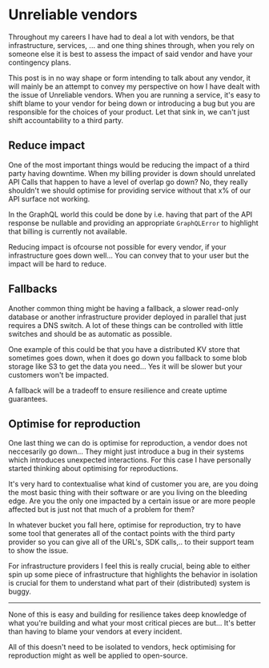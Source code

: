 
<SEO
  title={documentProps.title}
  description={documentProps.description}
  keywords={documentProps.tags}
  image={documentProps.image}
  url={documentProps.path}
/>

# Unreliable vendors

Throughout my careers I have had to deal a lot with vendors, be that
infrastructure, services, ... and one thing shines through, when you
rely on someone else it is best to assess the impact of said vendor
and have your contingency plans.

This post is in no way shape or form intending to talk about any
vendor, it will mainly be an attempt to convey my perspective
on how I have dealt with the issue of Unreliable vendors.
When you are running a service, it's easy to shift blame to
your vendor for being down or introducing a bug but you
are responsible for the choices of your product. Let that
sink in, we can't just shift accountability to a third party.

## Reduce impact

One of the most important things would be reducing the impact of a
third party having downtime. When my billing provider is down should
unrelated API Calls that happen to have a level of overlap go down? No,
they really shouldn't we should optimise for providing service without
that x% of our API surface not working.

In the GraphQL world this could be done by i.e. having that part of the
API response be nullable and providing an appropriate `GraphQLError` to
highlight that billing is currently not available.

Reducing impact is ofcourse not possible for every vendor, if your
infrastructure goes down well... You can convey that to your user but
the impact will be hard to reduce.

## Fallbacks

Another common thing might be having a fallback, a slower read-only database
or another infrastructure provider deployed in parallel that just requires
a DNS switch. A lot of these things can be controlled with little switches
and should be as automatic as possible.

One example of this could be that you have a distributed KV store that sometimes goes down,
when it does go down you fallback to some blob storage like S3 to get the data
you need... Yes it will be slower but your customers won't be impacted.

A fallback will be a tradeoff to ensure resilience and create uptime guarantees.

## Optimise for reproduction

One last thing we can do is optimise for reproduction, a vendor does not
neccesarily go down... They might just introduce a bug in their systems which introduces
unexpected interactions. For this case I have personally started thinking about optimising
for reproductions.

It's very hard to contextualise what kind of customer you are, are you doing the most basic
thing with their software or are you living on the bleeding edge. Are you the only one impacted
by a certain issue or are more people affected but is just not that much of a problem for them?

In whatever bucket you fall here, optimise for reproduction, try to have some tool that generates
all of the contact points with the third party provider so you can give all of the URL's, SDK calls,..
to their support team to show the issue.

For infrastructure providers I feel this is really crucial, being able to either spin up some piece
of infrastructure that highlights the behavior in isolation is crucial for them to understand what
part of their (distributed) system is buggy.

---

None of this is easy and building for resilience takes deep knowledge of what you're building and
what your most critical pieces are but... It's better than having to blame your vendors at every
incident.

All of this doesn't need to be isolated to vendors, heck optimising for reproduction might
as well be applied to open-source.
